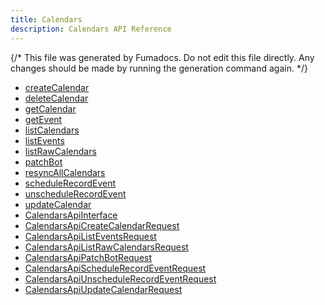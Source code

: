 ```yaml
---
title: Calendars
description: Calendars API Reference
---
```


{/* This file was generated by Fumadocs. Do not edit this file directly. Any changes should be made by running the generation command again. */}

- [createCalendar](/docs/typescript-sdk/reference/calendars/createcalendar)
- [deleteCalendar](/docs/typescript-sdk/reference/calendars/deletecalendar)
- [getCalendar](/docs/typescript-sdk/reference/calendars/getcalendar)
- [getEvent](/docs/typescript-sdk/reference/calendars/getevent)
- [listCalendars](/docs/typescript-sdk/reference/calendars/listcalendars)
- [listEvents](/docs/typescript-sdk/reference/calendars/listevents)
- [listRawCalendars](/docs/typescript-sdk/reference/calendars/listrawcalendars)
- [patchBot](/docs/typescript-sdk/reference/calendars/patchbot)
- [resyncAllCalendars](/docs/typescript-sdk/reference/calendars/resyncallcalendars)
- [scheduleRecordEvent](/docs/typescript-sdk/reference/calendars/schedulerecordevent)
- [unscheduleRecordEvent](/docs/typescript-sdk/reference/calendars/unschedulerecordevent)
- [updateCalendar](/docs/typescript-sdk/reference/calendars/updatecalendar)
- [CalendarsApiInterface](/docs/typescript-sdk/reference/calendars/calendarsapiinterface)
- [CalendarsApiCreateCalendarRequest](/docs/typescript-sdk/reference/calendars/calendarsapicreatecalendarrequest)
- [CalendarsApiListEventsRequest](/docs/typescript-sdk/reference/calendars/calendarsapilisteventsrequest)
- [CalendarsApiListRawCalendarsRequest](/docs/typescript-sdk/reference/calendars/calendarsapilistrawcalendarsrequest)
- [CalendarsApiPatchBotRequest](/docs/typescript-sdk/reference/calendars/calendarsapipatchbotrequest)
- [CalendarsApiScheduleRecordEventRequest](/docs/typescript-sdk/reference/calendars/calendarsapischedulerecordeventrequest)
- [CalendarsApiUnscheduleRecordEventRequest](/docs/typescript-sdk/reference/calendars/calendarsapiunschedulerecordeventrequest)
- [CalendarsApiUpdateCalendarRequest](/docs/typescript-sdk/reference/calendars/calendarsapiupdatecalendarrequest)
